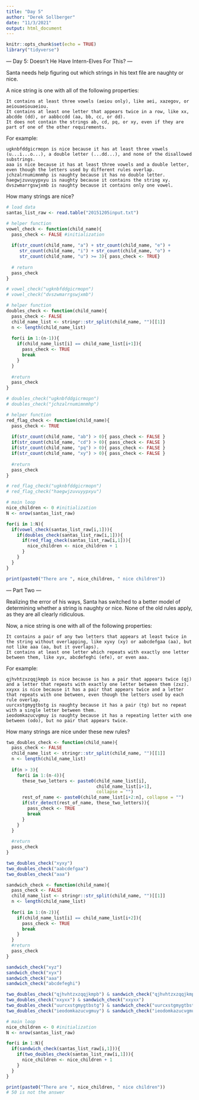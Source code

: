 ```yaml
---
title: "Day 5"
author: "Derek Sollberger"
date: "11/3/2021"
output: html_document
---
```


```r
knitr::opts_chunk$set(echo = TRUE)
library("tidyverse")
```

--- Day 5: Doesn't He Have Intern-Elves For This? ---

Santa needs help figuring out which strings in his text file are naughty or nice.

A nice string is one with all of the following properties:

    It contains at least three vowels (aeiou only), like aei, xazegov, or aeiouaeiouaeiou.
    It contains at least one letter that appears twice in a row, like xx, abcdde (dd), or aabbccdd (aa, bb, cc, or dd).
    It does not contain the strings ab, cd, pq, or xy, even if they are part of one of the other requirements.

For example:

    ugknbfddgicrmopn is nice because it has at least three vowels (u...i...o...), a double letter (...dd...), and none of the disallowed substrings.
    aaa is nice because it has at least three vowels and a double letter, even though the letters used by different rules overlap.
    jchzalrnumimnmhp is naughty because it has no double letter.
    haegwjzuvuyypxyu is naughty because it contains the string xy.
    dvszwmarrgswjxmb is naughty because it contains only one vowel.

How many strings are nice?

```r
# load data
santas_list_raw <- read.table("20151205input.txt")
```

```r
# helper function
vowel_check <- function(child_name){
  pass_check <- FALSE #initialization
  
  if(str_count(child_name, "a") + str_count(child_name, "e") + 
     str_count(child_name, "i") + str_count(child_name, "o") + 
     str_count(child_name, "u") >= 3){ pass_check <- TRUE}
  
  # return
  pass_check
}

# vowel_check("ugknbfddgicrmopn")
# vowel_check("dvszwmarrgswjxmb")
```

```r
# helper function
doubles_check <- function(child_name){
  pass_check <- FALSE
  child_name_list <- stringr::str_split(child_name, "")[[1]]
  n <- length(child_name_list)
  
  for(i in 1:(n-1)){
    if(child_name_list[i] == child_name_list[i+1]){
      pass_check <- TRUE
      break
    }
  }
  
  #return
  pass_check
}

# doubles_check("ugknbfddgicrmopn")
# doubles_check("jchzalrnumimnmhp")
```

```r
# helper function
red_flag_check <- function(child_name){
  pass_check <- TRUE
  
  if(str_count(child_name, "ab") > 0){ pass_check <- FALSE }
  if(str_count(child_name, "cd") > 0){ pass_check <- FALSE }
  if(str_count(child_name, "pq") > 0){ pass_check <- FALSE }
  if(str_count(child_name, "xy") > 0){ pass_check <- FALSE }
  
  #return
  pass_check
}

# red_flag_check("ugknbfddgicrmopn")
# red_flag_check("haegwjzuvuyypxyu")
```

```r
# main loop
nice_children <- 0 #initialization
N <- nrow(santas_list_raw)

for(i in 1:N){
  if(vowel_check(santas_list_raw[i,1])){
    if(doubles_check(santas_list_raw[i,1])){
      if(red_flag_check(santas_list_raw[i,1])){
        nice_children <- nice_children + 1
      }
    }
  }
}

print(paste0("There are ", nice_children, " nice children"))
```

--- Part Two ---

Realizing the error of his ways, Santa has switched to a better model of determining whether a string is naughty or nice. None of the old rules apply, as they are all clearly ridiculous.

Now, a nice string is one with all of the following properties:

    It contains a pair of any two letters that appears at least twice in the string without overlapping, like xyxy (xy) or aabcdefgaa (aa), but not like aaa (aa, but it overlaps).
    It contains at least one letter which repeats with exactly one letter between them, like xyx, abcdefeghi (efe), or even aaa.

For example:

    qjhvhtzxzqqjkmpb is nice because is has a pair that appears twice (qj) and a letter that repeats with exactly one letter between them (zxz).
    xxyxx is nice because it has a pair that appears twice and a letter that repeats with one between, even though the letters used by each rule overlap.
    uurcxstgmygtbstg is naughty because it has a pair (tg) but no repeat with a single letter between them.
    ieodomkazucvgmuy is naughty because it has a repeating letter with one between (odo), but no pair that appears twice.

How many strings are nice under these new rules?

```r
two_doubles_check <- function(child_name){
  pass_check <- FALSE
  child_name_list <- stringr::str_split(child_name, "")[[1]]
  n <- length(child_name_list)
  
  if(n > 3){
    for(i in 1:(n-4)){
      these_two_letters <- paste0(child_name_list[i],
                                  child_name_list[i+1],
                                  collapse = "")
      rest_of_name <- paste0(child_name_list[i+2:n], collapse = "")
      if(str_detect(rest_of_name, these_two_letters)){
        pass_check <- TRUE
        break
      }
    }
  }
  
  #return
  pass_check
}

two_doubles_check("xyxy")
two_doubles_check("aabcdefgaa")
two_doubles_check("aaa")
```

```r
sandwich_check <- function(child_name){
  pass_check <- FALSE
  child_name_list <- stringr::str_split(child_name, "")[[1]]
  n <- length(child_name_list)
  
  for(i in 1:(n-2)){
    if(child_name_list[i] == child_name_list[i+2]){
      pass_check <- TRUE
      break
    }
  }
  #return
  pass_check
}

sandwich_check("xyz")
sandwich_check("xyx")
sandwich_check("aaa")
sandwich_check("abcdefeghi")
```
```r
two_doubles_check("qjhvhtzxzqqjkmpb") & sandwich_check("qjhvhtzxzqqjkmpb")
two_doubles_check("xxyxx") & sandwich_check("xxyxx")
two_doubles_check("uurcxstgmygtbstg") & sandwich_check("uurcxstgmygtbstg")
two_doubles_check("ieodomkazucvgmuy") & sandwich_check("ieodomkazucvgmuy")
```
```r
# main loop
nice_children <- 0 #initialization
N <- nrow(santas_list_raw)

for(i in 1:N){
  if(sandwich_check(santas_list_raw[i,1])){
    if(two_doubles_check(santas_list_raw[i,1])){
      nice_children <- nice_children + 1
    }
  }
}

print(paste0("There are ", nice_children, " nice children"))
# 50 is not the answer
```
